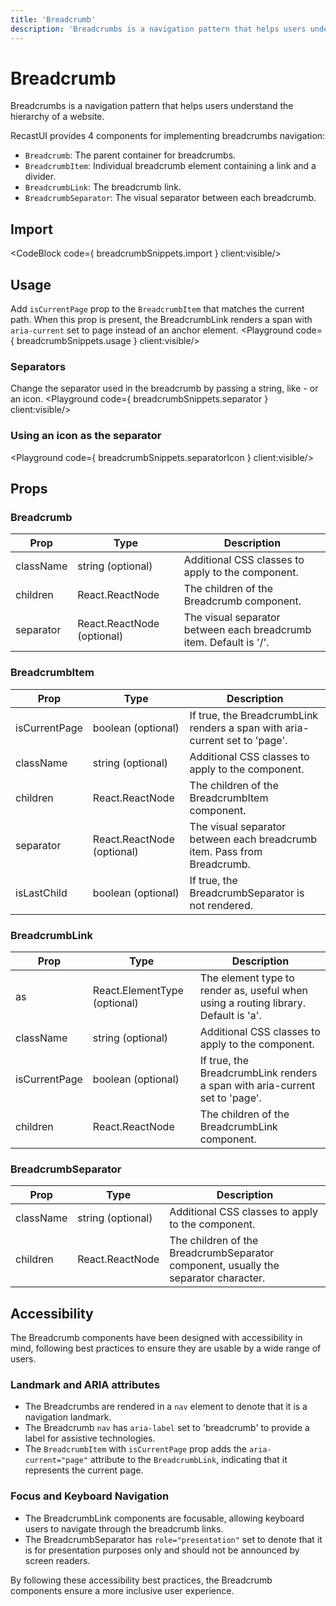 ```yaml
---
title: 'Breadcrumb'
description: 'Breadcrumbs is a navigation pattern that helps users understand the hierarchy of a website.'
---
```


# Breadcrumb

Breadcrumbs is a navigation pattern that helps users understand the hierarchy of a website.


RecastUI provides 4 components for implementing breadcrumbs navigation:

- `Breadcrumb`: The parent container for breadcrumbs.
- `BreadcrumbItem`: Individual breadcrumb element containing a link and a divider.
- `BreadcrumbLink`: The breadcrumb link.
- `BreadcrumbSeparator`: The visual separator between each breadcrumb.


## Import
<CodeBlock code={ breadcrumbSnippets.import } client:visible/>

## Usage
Add `isCurrentPage` prop to the `BreadcrumbItem` that matches the current path. When this prop is present, the BreadcrumbLink renders a span with `aria-current` set to page instead of an anchor element.
<Playground code={ breadcrumbSnippets.usage } client:visible/>

### Separators
Change the separator used in the breadcrumb by passing a string, like - or an icon.
<Playground code={ breadcrumbSnippets.separator } client:visible/>

### Using an icon as the separator
<Playground code={ breadcrumbSnippets.separatorIcon } client:visible/>

## Props

### Breadcrumb

| Prop       | Type                 | Description                                                                           |
|------------|----------------------|---------------------------------------------------------------------------------------|
| className  | string (optional)    | Additional CSS classes to apply to the component.                                    |
| children   | React.ReactNode      | The children of the Breadcrumb component.                                            |
| separator  | React.ReactNode (optional) | The visual separator between each breadcrumb item. Default is '/'.      |

### BreadcrumbItem

| Prop         | Type                 | Description                                                                           |
|--------------|----------------------|---------------------------------------------------------------------------------------|
| isCurrentPage | boolean (optional)  | If true, the BreadcrumbLink renders a span with aria-current set to 'page'.          |
| className    | string (optional)    | Additional CSS classes to apply to the component.                                    |
| children     | React.ReactNode      | The children of the BreadcrumbItem component.                                        |
| separator    | React.ReactNode (optional) | The visual separator between each breadcrumb item. Pass from Breadcrumb.   |
| isLastChild  | boolean (optional)   | If true, the BreadcrumbSeparator is not rendered.                                    |

### BreadcrumbLink

| Prop         | Type                 | Description                                                                           |
|--------------|----------------------|---------------------------------------------------------------------------------------|
| as           | React.ElementType (optional) | The element type to render as, useful when using a routing library. Default is 'a'.  |
| className    | string (optional)    | Additional CSS classes to apply to the component.                                    |
| isCurrentPage | boolean (optional)  | If true, the BreadcrumbLink renders a span with aria-current set to 'page'.          |
| children     | React.ReactNode      | The children of the BreadcrumbLink component.                                        |

### BreadcrumbSeparator

| Prop       | Type                 | Description                                                                           |
|------------|----------------------|---------------------------------------------------------------------------------------|
| className  | string (optional)    | Additional CSS classes to apply to the component.                                    |
| children   | React.ReactNode      | The children of the BreadcrumbSeparator component, usually the separator character.  |



## Accessibility

The Breadcrumb components have been designed with accessibility in mind, following best practices to ensure they are usable by a wide range of users.

### Landmark and ARIA attributes

- The Breadcrumbs are rendered in a `nav` element to denote that it is a navigation landmark.
- The Breadcrumb `nav` has `aria-label` set to 'breadcrumb' to provide a label for assistive technologies.
- The `BreadcrumbItem` with `isCurrentPage` prop adds the `aria-current="page"` attribute to the `BreadcrumbLink`, indicating that it represents the current page.

### Focus and Keyboard Navigation

- The BreadcrumbLink components are focusable, allowing keyboard users to navigate through the breadcrumb links.
- The BreadcrumbSeparator has `role="presentation"` set to denote that it is for presentation purposes only and should not be announced by screen readers.

By following these accessibility best practices, the Breadcrumb components ensure a more inclusive user experience.
